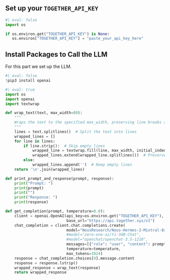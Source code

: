## Set up your `TOGETHER_API_KEY`

```python
#| eval: false
import os

if os.environ.get("TOGETHER_API_KEY") is None:
   os.environ["TOGETHER_API_KEY"] = "paste_your_api_key_here"
```

## Install Packages to Call the LLM

For this part we set up the LLM.

```python
#| eval: false
!pip3 install openai
```

```python
#| eval: true
import os
import openai
import textwrap

def wrap_text(text, max_width=80):
    """
    Wraps the text to the specified max_width, preserving line breaks and formatting.
    """
    lines = text.splitlines()  # Split the text into lines
    wrapped_lines = []
    for line in lines:
        if line.strip():  # Skip empty lines
            wrapped_line = textwrap.fill(line, max_width, initial_indent='', subsequent_indent='')
            wrapped_lines.extend(wrapped_line.splitlines())  # Preserve line breaks
        else:
            wrapped_lines.append('')  # Keep empty lines
    return '\n'.join(wrapped_lines)

def print_prompt_and_response(prompt, response):
    print("Prompt: ")
    print(prompt)
    print("")
    print("Response: ")
    print(response)

def get_completion(prompt, temperature=0.0):
    client = openai.OpenAI(api_key=os.environ.get("TOGETHER_API_KEY"),
                           base_url="https://api.together.xyz/v1")
    chat_completion = client.chat.completions.create(
                           model="NousResearch/Nous-Hermes-2-Mixtral-8x7B-SFT",
                           #model="zero-one-ai/Yi-34B-Chat",
                           #model="openchat/openchat-3.5-1210",
                           messages=[{"role": "user", "content": prompt}],
                           temperature=temperature,
                           max_tokens=1024)
    response = chat_completion.choices[0].message.content
    response = response.lstrip()
    wrapped_response = wrap_text(response)
    return wrapped_response

```

